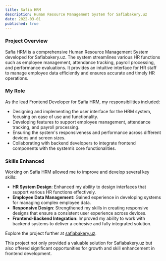 ```yaml
---
title: Safia HRM
description: Human Resource Management System for Safiabakery.uz
date: 2022-03-01
published: true
---
```


### Project Overview
Safia HRM is a comprehensive Human Resource Management System developed for Safiabakery.uz. The system streamlines various HR functions such as employee management, attendance tracking, payroll processing, and performance evaluations. It provides an intuitive interface for HR staff to manage employee data efficiently and ensures accurate and timely HR operations.

### My Role
As the lead Frontend Developer for Safia HRM, my responsibilities included:
- Designing and implementing the user interface for the HRM system, focusing on ease of use and functionality.
- Developing features to support employee management, attendance tracking, and payroll processing.
- Ensuring the system's responsiveness and performance across different devices and screen sizes.
- Collaborating with backend developers to integrate frontend components with the system’s core functionalities.

### Skills Enhanced
Working on Safia HRM allowed me to improve and develop several key skills:
- **HR System Design**: Enhanced my ability to design interfaces that support various HR functions effectively.
- **Employee Data Management**: Gained experience in developing systems for managing complex employee data.
- **Responsive Design**: Strengthened my skills in creating responsive designs that ensure a consistent user experience across devices.
- **Frontend-Backend Integration**: Improved my ability to work with backend systems to deliver a cohesive and fully integrated solution.

Explore the project further at [safiabakery.uz](https://safiabakery.uz).

This project not only provided a valuable solution for Safiabakery.uz but also offered significant opportunities for growth and skill enhancement in frontend development.
